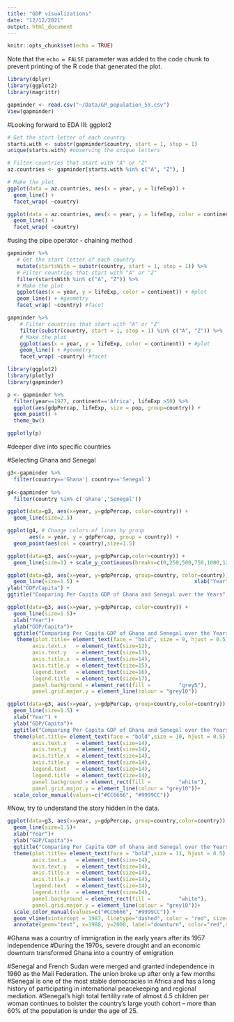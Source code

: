 ---
title: "GDP visualizations"
date: "12/12/2021"
output: html_document
---

```{r setup, include=FALSE}
knitr::opts_chunk$set(echo = TRUE)
```

Note that the `echo = FALSE` parameter was added to the code chunk to prevent printing of the R code that generated the plot.

```{r}
library(dplyr)
library(ggplot2)
library(magrittr)
```

```{r}
gapminder <- read.csv("~/Data/GP_population_5Y.csv")
View(gapminder)
```

#Looking forward to EDA III: ggplot2
```{r starts.with}
# Get the start letter of each country
starts.with <- substr(gapminder$country, start = 1, stop = 1)
unique(starts.with) #observing the unique letters

# Filter countries that start with "A" or "Z"
az.countries <- gapminder[starts.with %in% c("A", "Z"), ]

# Make the plot
ggplot(data = az.countries, aes(x = year, y = lifeExp)) +
  geom_line() + 
  facet_wrap( ~country)

ggplot(data = az.countries, aes(x = year, y = lifeExp, color = continent)) +
  geom_line() + 
  facet_wrap( ~country)
```

#using the pipe operator - chaining method
```{r gpplot2}
gapminder %>%
   # Get the start letter of each country
   mutate(startsWith = substr(country, start = 1, stop = 1)) %>%
   # Filter countries that start with "A" or "Z"
   filter(startsWith %in% c("A", "Z")) %>%
   # Make the plot
   ggplot(aes(x = year, y = lifeExp, color = continent)) + #plot
   geom_line() + #geometry
   facet_wrap( ~country) #facet
```

```{r}
gapminder %>%
    # Filter countries that start with "A" or "Z"
	filter(substr(country, start = 1, stop = 1) %in% c("A", "Z")) %>%
	# Make the plot
	ggplot(aes(x = year, y = lifeExp, color = continent)) + #plot
	geom_line() + #geometry
	facet_wrap( ~country) #facet

```

```{r}
library(ggplot2)
library(plotly)
library(gapminder)

p <- gapminder %>%
  filter(year==1977, continent=='Africa', lifeExp >50) %>%
  ggplot(aes(gdpPercap, lifeExp, size = pop, group=country)) +
  geom_point() +
  theme_bw()

ggplotly(p)
```

#deeper dive into specific countries

#Selecting Ghana and Senegal 
```{r filter}
g3<-gapminder %>% 
  filter(country=='Ghana'| country=='Senegal') 
 
g4<-gapminder %>% 
  filter(country %in% c('Ghana','Senegal'))
```

```{r}
ggplot(data=g3, aes(x=year, y=gdpPercap, color=country)) +
  geom_line(size=2.5)

ggplot(g4, # Change colors of lines by group
       aes(x = year, y = gdpPercap, group = country)) +
  geom_point(aes(col = country),size=1.5)
```

```{r}
ggplot(data=g3, aes(x=year, y=gdpPercap,color=country)) +
  geom_line(size=1) + scale_y_continuous(breaks=c(0,250,500,750,1000,1250,1500,1750))
```

```{r}
ggplot(data=g3, aes(x=year, y=gdpPercap, group=country, color=country)) +
  geom_line(size=1.5) +                                     xlab("Year")+ 
ylab("GDP/Capita") +
ggtitle("Comparing Per Capita GDP of Ghana and Senegal over the Years")
```

```{r}
ggplot(data=g3, aes(x=year, y=gdpPercap, color=country)) +
  geom_line(size=1.5)+ 
  xlab("Year")+ 
  ylab("GDP/Capita")+
  ggtitle("Comparing Per Capita GDP of Ghana and Senegal over the Years")+
   theme(plot.title= element_text(face = "bold", size = 9, hjust = 0.5), #bring the title to the middle
        axis.text.x   = element_text(size=12),
        axis.text.y   = element_text(size=13),
        axis.title.x  = element_text(size=14),
        axis.title.y  = element_text(size=15),
        legend.text   = element_text(size=16),
        legend.title  = element_text(size=17),
        panel.background = element_rect(fill =         "grey5"),
        panel.grid.major.y = element_line(colour = "grey10"))
```

```{r}
ggplot(data=g3, aes(x=year, y=gdpPercap, group=country,color=country)) +
  geom_line(size=1.5) +                           
  xlab("Year") + 
  ylab("GDP/Capita")+
  ggtitle("Comparing Per Capita GDP of Ghana and Senegal over the Years") +
  theme(plot.title= element_text(face = "bold",size = 10, hjust = 0.5), #bring the title to the middle
        axis.text.x   = element_text(size=14),
        axis.text.y   = element_text(size=14),
        axis.title.x  = element_text(size=14),
        axis.title.y  = element_text(size=14),
        legend.text   = element_text(size=14),
        legend.title  = element_text(size=14),
        panel.background = element_rect(fill =         "white"),
        panel.grid.major.y = element_line(colour = "grey10"))+ 
  scale_color_manual(values=c("#CC6666", "#9999CC"))
```

#Now, try to understand the story hidden in the data. 
```{r}
ggplot(data=g3, aes(x=year, y=gdpPercap, group=country,color=country)) +
  geom_line(size=1.5)+                          
  xlab("Year")+ 
  ylab("GDP/Capita")+
  ggtitle("Comparing Per Capita GDP of Ghana and Senegal over the Years")+
  theme(plot.title= element_text(face = "bold",size = 11, hjust = 0.5), #bring the title to the middle
        axis.text.x   = element_text(size=14),
        axis.text.y   = element_text(size=14),
        axis.title.x  = element_text(size=14),
        axis.title.y  = element_text(size=14),
        legend.text   = element_text(size=14),
        legend.title  = element_text(size=14),
        panel.background = element_rect(fill =         "white"),
        panel.grid.major.y = element_line(colour = "grey10"))+ 
  scale_color_manual(values=c("#CC6666", "#9999CC")) +
  geom_vline(xintercept = 1987, linetype="dashed", color = "red", size=1.0) +
  annotate(geom="text", x=1988, y=2000, label="downturn", color="red",size=6)

```

#Ghana was a country of immigration in the early years after its 1957 independence
#During the 1970s, severe drought and an economic downturn transformed Ghana into a country of emigration


#Senegal and French Sudan were merged and granted independence in 1960 as the Mali Federation. The union broke up after only a few months
#Senegal is one of the most stable democracies in Africa and has a long history of participating in international peacekeeping and regional mediation. 
#Senegal’s high total fertility rate of almost 4.5 children per woman continues to bolster the country’s large youth cohort – more than 60% of the population is under the age of 25.